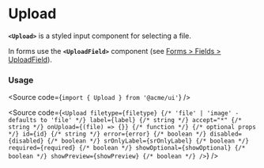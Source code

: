 
<Meta of={UploadStories} />

# Upload

**`<Upload>`** is a styled input component for selecting a file.

In forms use the **`<UploadField>`** component (see [Forms > Fields > UploadField](/docs/forms-fields-uploadfield--docs)).

<Canvas of={UploadStories.Default} />

### Usage

<Source code={`import { Upload } from '@acme/ui'`} />

<Source
	code={`
<Upload
  filetype={filetype} {/* 'file' | 'image' - defaults to 'file' */}
  label={label} {/* string */}
  accept="*" {/* string */}
  onUpload={(file) => {}} {/* function */}
  {/* optional props */}
  id={id} {/* string */}
  error={error} {/* boolean */}
  disabled={disabled} {/* boolean */}
  srOnlyLabel={srOnlyLabel} {/* boolean */}
  required={required} {/* boolean */}
  showOptional={showOptional} {/* boolean */}
  showPreview={showPreview} {/* boolean */}
/>
`}
/>
